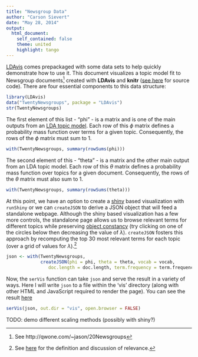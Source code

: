```yaml
---
title: "Newsgroup Data"
author: "Carson Sievert"
date: "May 28, 2014"
output: 
  html_document:
    self_contained: false
    theme: united
    highlight: tango
---
```


[LDAvis](https://github.com/cpsievert/LDAvis/) comes prepackaged with some data sets to help quickly demonstrate how to use it. This document visualizes a topic model fit to Newsgroup documents^[See http://qwone.com/~jason/20Newsgroups] created with **LDAvis** and **knitr** ([see here](https://github.com/cpsievert/LDAvis/blob/master/inst/examples/newsgroup.Rmd) for source code). There are four essential components to this data structure:

```r
library(LDAvis)
data("TwentyNewsgroups", package = "LDAvis")
str(TwentyNewsgroups)
```

The first element of this list - "phi" - is a matrix and is one of the main outputs from an [LDA topic model](http://en.wikipedia.org/wiki/Latent_Dirichlet_allocation). Each row of this $\phi$ matrix defines a probability mass function over terms for a given topic. Consequently, the rows of the $\phi$ matrix must sum to 1.

```r
with(TwentyNewsgroups, summary(rowSums(phi)))
```

The second element of this - "theta" - is a matrix and the other main output from an LDA topic model. Each row of this $\theta$ matrix defines a probability mass function over topics for a given document. Consequently, the rows of the $\theta$ matrix must also sum to 1.

```r
with(TwentyNewsgroups, summary(rowSums(theta)))
```


At this point, we have an option to create a [shiny](http://shiny.rstudio.com/) based visualization with `runShiny` or we can `createJSON` to derive a JSON object that will feed a standalone webpage. Although the shiny based visualization has a few more controls, the standalone page allows us to browse relevant terms for different topics while preserving [object constancy](http://bost.ocks.org/mike/constancy/) (try clicking on one of the circles below then decreasing the value of $\lambda$). `createJSON` fosters this approach by recomputing the top 30 most relevant terms for each topic (over a grid of values for $\lambda$).^[See [here](http://nlp.stanford.edu/events/illvi2014/papers/sievert-illvi2014.pdf) for the definition and discussion of relevance.]

```r
json <- with(TwentyNewsgroups, 
             createJSON(phi = phi, theta = theta, vocab = vocab,
                doc.length = doc.length, term.frequency = term.frequency))
```

Now, the `serVis` function can take `json` and serve the result in a variety of ways. Here I will write `json` to a file within the 'vis' directory (along with other HTML and JavaScript required to render the page). You can see the result [here](http://cpsievert.github.io/LDAvis/newsgroup/vis)

```r
serVis(json, out.dir = "vis", open.browser = FALSE)
```

TODO: demo different scaling methods (possibly with shiny?)

